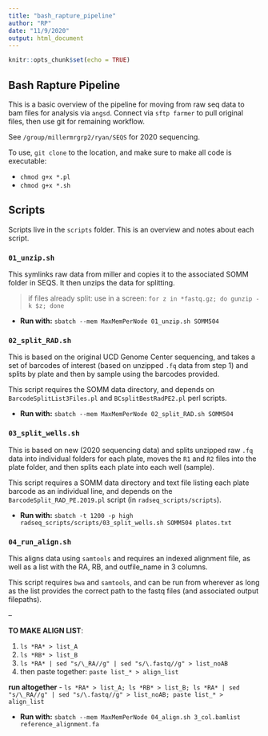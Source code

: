 ```yaml
---
title: "bash_rapture_pipeline"
author: "RP"
date: "11/9/2020"
output: html_document
---
```


```r
knitr::opts_chunk$set(echo = TRUE)
```

## Bash Rapture Pipeline

This is a basic overview of the pipeline for moving from raw seq data to bam files for analysis via `angsd`. Connect via `sftp farmer` to pull original files, then use git for remaining workflow.

See `/group/millermrgrp2/ryan/SEQS` for 2020 sequencing.

To use, `git clone` to the location, and make sure to make all code is executable: 

 - `chmod g+x *.pl`
 - `chmod g+x *.sh`

## Scripts

Scripts live in the `scripts` folder. This is an overview and notes about each script.

###  `01_unzip.sh`

This symlinks raw data from miller and copies it to the associated SOMM folder in SEQS. It then unzips the data for splitting.

 > if files already split: use in a screen: `for z in *fastq.gz; do gunzip -k $z; done`

 - **Run with:** `sbatch --mem MaxMemPerNode 01_unzip.sh SOMM504`

### `02_split_RAD.sh`

This is based on the original UCD Genome Center sequencing, and takes a set of barcodes of interest (based on unzipped `.fq` data from step 1) and splits by plate and then by sample using the barcodes provided.

This script requires the SOMM data directory, and depends on `BarcodeSplitList3Files.pl` and `BCsplitBestRadPE2.pl` perl scripts.

 - **Run with:** `sbatch --mem MaxMemPerNode 02_split_RAD.sh SOMM504`

### `03_split_wells.sh`

This is based on new (2020 sequencing data) and splits unzipped raw `.fq` data into individual folders for each plate, moves the `R1` and `R2` files into the plate folder, and then splits each plate into each well (sample).

This script requires a SOMM data directory and text file listing each plate barcode as an individual line, and depends on the `BarcodeSplit_RAD_PE.2019.pl` script (in `radseq_scripts/scripts`).

 - **Run with:** `sbatch -t 1200 -p high radseq_scripts/scripts/03_split_wells.sh SOMM504 plates.txt`

### `04_run_align.sh`

This aligns data using `samtools` and requires an indexed alignment file, as well as a list with the RA, RB, and outfile_name in 3 columns.

This script requires `bwa` and `samtools`, and can be run from wherever as long as the list provides the correct path to the fastq files (and associated output filepaths).

-- 

**TO MAKE ALIGN LIST**:

1. `ls *RA* > list_A`
2. `ls *RB* > list_B`
3. `ls *RA* | sed "s/\_RA//g" | sed "s/\.fastq//g" > list_noAB`
4. then paste together: `paste list_* > align_list`

**run altogether**
 - `ls *RA* > list_A; ls *RB* > list_B; ls *RA* | sed "s/\_RA//g" | sed "s/\.fastq//g" > list_noAB; paste list_* > align_list`

 - **Run with:** `sbatch --mem MaxMemPerNode 04_align.sh 3_col.bamlist reference_alignment.fa`